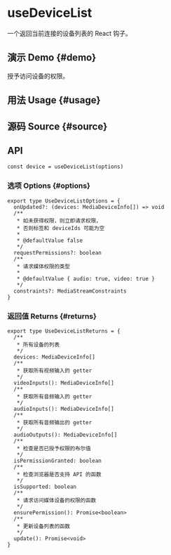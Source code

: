 # useDeviceList


<HooksType category={frontmatter.category} isSupported />

一个返回当前连接的设备列表的 React 钩子。

## 演示 Demo \{#demo}

授予访问设备的权限。


<App />

## 用法 Usage \{#usage}



## 源码 Source \{#source}


<Source />

## API

```tsx
const device = useDeviceList(options)
```

### 选项 Options \{#options}

```tsx
export type UseDeviceListOptions = {
  onUpdated?: (devices: MediaDeviceInfo[]) => void
  /**
   * 如未获得权限，则立即请求权限，
   * 否则标签和 deviceIds 可能为空
   *
   * @defaultValue false
   */
  requestPermissions?: boolean
  /**
   * 请求媒体权限的类型
   *
   * @defaultValue { audio: true, video: true }
   */
  constraints?: MediaStreamConstraints
}
```

### 返回值 Returns \{#returns}

```tsx
export type UseDeviceListReturns = {
  /**
   * 所有设备的列表
   */
  devices: MediaDeviceInfo[]
  /**
   * 获取所有视频输入的 getter
   */
  videoInputs(): MediaDeviceInfo[]
  /**
   * 获取所有音频输入的 getter
   */
  audioInputs(): MediaDeviceInfo[]
  /**
   * 获取所有音频输出的 getter
   */
  audioOutputs(): MediaDeviceInfo[]
  /**
   * 检查是否已授予权限的布尔值
   */
  isPermissionGranted: boolean
  /**
   * 检查浏览器是否支持 API 的函数
   */
  isSupported: boolean
  /**
   * 请求访问媒体设备的权限的函数
   */
  ensurePermission(): Promise<boolean>
  /**
   * 更新设备列表的函数
   */
  update(): Promise<void>
}
```
